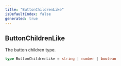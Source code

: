 ```yaml
---
title: "ButtonChildrenLike"
isDefaultIndex: false
generated: true
---
```



<!-- This file was generated from the CommandKit source. Do not modify. Instead, re-run the "docgen" script -->


## ButtonChildrenLike

<GenerationInfo sourceFile="packages/commandkit/src/components/interactive/button/Button.ts" sourceLine="15" packageName="commandkit" />

The button children type.

```ts title="Signature"
type ButtonChildrenLike = string | number | boolean
```
